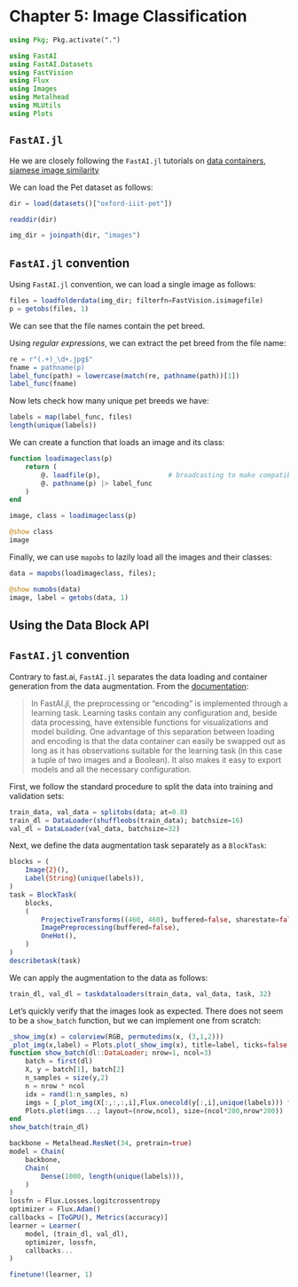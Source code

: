 # Chapter 5: Image Classification

```julia
using Pkg; Pkg.activate(".")

using FastAI
using FastAI.Datasets
using FastVision
using Flux
using Images
using Metalhead
using MLUtils
using Plots
```

::: {.callout-note}

## `FastAI.jl`

He we are closely following the `FastAI.jl` tutorials on [data containers](https://fluxml.ai/FastAI.jl/dev/FastAI@dev/doc/docs/data_containers.md.html), [siamese image similarity](https://fluxml.ai/FastAI.jl/dev/FastAI@dev/doc/docs/notebooks/siamese.ipynb.html)

:::



We can load the Pet dataset as follows:

```julia
dir = load(datasets()["oxford-iiit-pet"])
```

```julia
readdir(dir)
```

```julia
img_dir = joinpath(dir, "images")
```

::: {.callout-tip}

## `FastAI.jl` convention

Using `FastAI.jl` convention, we can load a single image as follows:

```julia
files = loadfolderdata(img_dir; filterfn=FastVision.isimagefile)
p = getobs(files, 1)
```

We can see that the file names contain the pet breed. 

:::

Using *regular expressions*, we can extract the pet breed from the file name:

```julia
re = r"(.+)_\d+.jpg$"
fname = pathname(p)
label_func(path) = lowercase(match(re, pathname(path))[1])
label_func(fname)
```

Now lets check how many unique pet breeds we have:

```julia
labels = map(label_func, files)
length(unique(labels))
```

We can create a function that loads an image and its class:

```julia
function loadimageclass(p)
    return (
        @. loadfile(p),                 # broadcasting to make compatible with minibatching
        @. pathname(p) |> label_func
    )
end

image, class = loadimageclass(p)

@show class
image
```

Finally, we can use `mapobs` to lazily load all the images and their classes:

```julia
data = mapobs(loadimageclass, files);
```

```julia
@show numobs(data)
image, label = getobs(data, 1)
```

## Using the Data Block API

::: {.callout-warning}

## `FastAI.jl` convention

Contrary to fast.ai, `FastAI.jl` separates the data loading and container generation from the data augmentation. From the [documentation](https://fluxml.ai/FastAI.jl/dev/FastAI@dev/doc/docs/notebooks/siamese.ipynb.html):

> In FastAI.jl, the preprocessing or "encoding" is implemented through a learning task. Learning tasks contain any configuration and, beside data processing, have extensible functions for visualizations and model building. One advantage of this separation between loading and encoding is that the data container can easily be swapped out as long as it has observations suitable for the learning task (in this case a tuple of two images and a Boolean). It also makes it easy to export models and all the necessary configuration.

:::

First, we follow the standard procedure to split the data into training and validation sets:

```julia
train_data, val_data = splitobs(data; at=0.8)
train_dl = DataLoader(shuffleobs(train_data); batchsize=16)
val_dl = DataLoader(val_data, batchsize=32)
```

Next, we define the data augmentation task separately as a `BlockTask`:

```julia
blocks = (
    Image{2}(),
    Label{String}(unique(labels)),
)
task = BlockTask(
    blocks,
    (   
        ProjectiveTransforms((460, 460), buffered=false, sharestate=false),
        ImagePreprocessing(buffered=false),
        OneHot(),
    )
)
describetask(task)
```

We can apply the augmentation to the data as follows:

```julia
train_dl, val_dl = taskdataloaders(train_data, val_data, task, 32)
```

Let's quickly verify that the images look as expected. There does not seem to be a `show_batch` function, but we can implement one from scratch:

```julia
_show_img(x) = colorview(RGB, permutedims(x, (3,1,2)))
_plot_img(x,label) = Plots.plot(_show_img(x), title=label, ticks=false, border=:none)
function show_batch(dl::DataLoader; nrow=1, ncol=3)
    batch = first(dl)
    X, y = batch[1], batch[2]
    n_samples = size(y,2)
    n = nrow * ncol
    idx = rand(1:n_samples, n)
    imgs = [_plot_img(X[:,:,:,i],Flux.onecold(y[:,i],unique(labels))) for i in idx]
    Plots.plot(imgs...; layout=(nrow,ncol), size=(ncol*200,nrow*200))
end
show_batch(train_dl)
```

```julia
backbone = Metalhead.ResNet(34, pretrain=true)
model = Chain(
    backbone,
    Chain(
        Dense(1000, length(unique(labels))),
    )
)
lossfn = Flux.Losses.logitcrossentropy
optimizer = Flux.Adam()
callbacks = [ToGPU(), Metrics(accuracy)]
learner = Learner(
    model, (train_dl, val_dl),
    optimizer, lossfn,
    callbacks...
)
```

```julia
finetune!(learner, 1)
```
